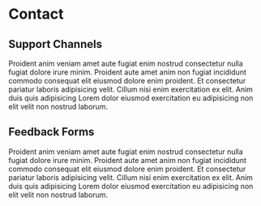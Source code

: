 # Contact

## Support Channels

Proident anim veniam amet aute fugiat enim nostrud consectetur nulla fugiat dolore irure minim. Proident aute amet anim non fugiat incididunt commodo consequat elit eiusmod dolore enim proident. Et consectetur pariatur laboris adipisicing velit. Cillum nisi enim exercitation ex elit. Anim duis quis adipisicing Lorem dolor eiusmod exercitation eu adipisicing non elit velit non nostrud laborum.

## Feedback Forms

Proident anim veniam amet aute fugiat enim nostrud consectetur nulla fugiat dolore irure minim. Proident aute amet anim non fugiat incididunt commodo consequat elit eiusmod dolore enim proident. Et consectetur pariatur laboris adipisicing velit. Cillum nisi enim exercitation ex elit. Anim duis quis adipisicing Lorem dolor eiusmod exercitation eu adipisicing non elit velit non nostrud laborum.
